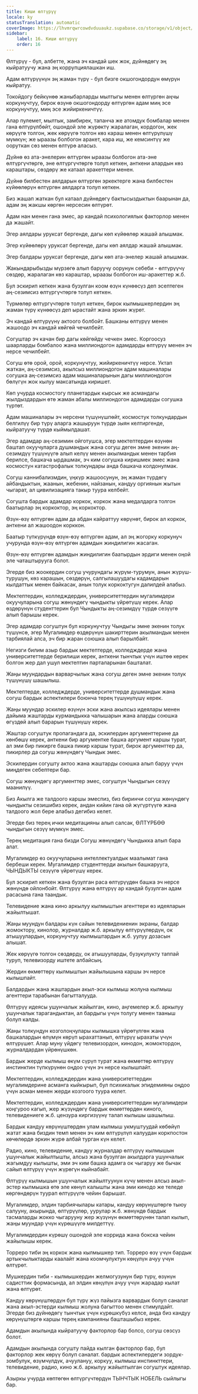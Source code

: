 ```yaml
---
title: Киши өлтүрүү
locale: ky
statusTranslation: automatic
coverImage: https://lhvmrqwrcowdvduuaukz.supabase.co/storage/v1/object/public/strapi-uploads/small_cover-educacion-fundamental.webp-2d51a7828a2b1309555be27f7e2a61a0.webp
sidebar:
    label: 16. Киши өлтүрүү
    order: 16
---
```

Өлтүрүү - бул, албетте, жана эч кандай шек жок, дүйнөдөгү эң кыйратуучу жана эң коррупциялашкан иш.

Адам өлтүрүүнүн эң жаман түрү - бул бизге окшогондордун өмүрүн кыйратуу.

Токойдогу бейкүнөө жаныбарларды мылтыгы менен өлтүргөн аңчы коркунучтуу, бирок өзүнө окшогондорду өлтүргөн адам миң эсе коркунучтуу, миң эсе жийиркеничтүү.

Алар пулемет, мылтык, замбирек, тапанча же атомдук бомбалар менен гана өлтүрүлбөйт, ошондой эле жүрөктү жаралаган, кордогон, жек көрүүгө толгон, жек көрүүгө толгон көз караш менен өлтүрүлүшү мүмкүн; же ыраазы болбогон аракет, кара иш, же кемсинтүү же ооруткан сөз менен өлтүрө аласыз.

Дүйнө өз ата-энелерин өлтүргөн ыраазы болбогон ата-эне өлтүргүчтөргө, эне өлтүргүчтөргө толуп кеткен, анткени алардын көз караштары, сөздөрү же катаал аракеттери менен.

Дүйнө билбестен аялдарын өлтүргөн эркектерге жана билбестен күйөөлөрүн өлтүргөн аялдарга толуп кеткен.

Биз жашап жаткан бул катаал дүйнөдөгү бактысыздыктын баарынан да, адам эң жакшы көргөн нерсесин өлтүрөт.

Адам нан менен гана эмес, ар кандай психологиялык факторлор менен да жашайт.

Эгер аялдары уруксат бергенде, дагы көп күйөөлөр жашай алышмак.

Эгер күйөөлөрү уруксат бергенде, дагы көп аялдар жашай алышмак.

Эгер балдары уруксат бергенде, дагы көп ата-энелер жашай алышмак.

Жакындарыбызды мүрзөгө алып баруучу оорунун себеби - өлтүрүүчү сөздөр, жаралаган көз караштар, ыраазы болбогон иш-аракеттер ж.б.

Бул эскирип кеткен жана бузулган коом өзүн күнөөсүз деп эсептеген аң-сезимсиз өлтүргүчтөргө толуп кеткен.

Түрмөлөр өлтүргүчтөргө толуп кеткен, бирок кылмышкерлердин эң жаман түрү күнөөсүз деп ырастайт жана эркин жүрөт.

Эч кандай өлтүрүүнү актоого болбойт. Башканы өлтүрүү менен жашоодо эч кандай көйгөй чечилбейт.

Согуштар эч качан бир дагы көйгөйдү чечкен эмес. Коргоосуз шаарларды бомбалоо жана миллиондогон адамдарды өлтүрүү менен эч нерсе чечилбейт.

Согуш өтө орой, орой, коркунучтуу, жийиркеничтүү нерсе. Уктап жаткан, аң-сезимсиз, акылсыз миллиондогон адам машиналары согушка аң-сезимсиз адам машиналарынын дагы миллиондогон бөлүгүн жок кылуу максатында киришет.

Көп учурда космостогу планетардык кырсык же асмандагы жылдыздардын өтө жаман абалы миллиондогон адамдарды согушка түртөт.

Адам машиналары эч нерсени түшүнүшпөйт, космостук толкундардын белгилүү бир түрү аларга жашыруун түрдө зыян келтиргенде, кыйратуучу түрдө кыймылдашат.

Эгер адамдар аң-сезимин ойготушса, эгер мектептердин өзүнөн баштап окуучуларга душмандык жана согуш деген эмне экенин аң-сезимдүү түшүнүүгө алып келүү менен акылмандык менен тарбия берилсе, башкача ырдашмак, эч ким согушка киришмек эмес жана космостун катастрофалык толкундары анда башкача колдонулмак.

Согуш каннибализмдин, үңкүр жашоосунун, эң жаман түрдөгү айбандыктын, жаанын, жебенин, найзанын, кандуу оргиянын жытын чыгарат, ал цивилизацияга такыр туура келбейт.

Согушта бардык адамдар коркок, коркок жана медалдарга толгон баатырлар эң коркоктор, эң коркоктор.

Өзүн-өзү өлтүргөн адам да абдан кайраттуу көрүнөт, бирок ал коркок, анткени ал жашоодон корккон.

Баатыр түпкүрүндө өзүн-өзү өлтүргөн адам, ал эң жогорку коркунуч учурунда өзүн-өзү өлтүргөн адамдын жиндилигин жасаган.

Өзүн-өзү өлтүргөн адамдын жиндилигин баатырдын эрдиги менен оңой эле чаташтырууга болот.

Эгерде биз жоокердин согуш учурундагы жүрүм-турумун, анын жүрүш-турушун, көз карашын, сөздөрүн, салгылашуудагы кадамдарын кылдаттык менен байкасак, анын толук коркоктугун далилдей алабыз.

Мектептердин, колледждердин, университеттердин мугалимдери окуучуларына согуш жөнүндөгү чындыкты үйрөтүшү керек. Алар өздөрүнүн студенттерин бул Чындыкты аң-сезимдүү түрдө сезүүгө алып барышы керек.

Эгер адамдар согуштун бул коркунучтуу Чындыгы эмне экенин толук түшүнсө, эгер Мугалимдер өздөрүнүн шакирттерин акылмандык менен тарбиялай алса, эч бир жаран союшка алып барылбайт.

Негизги билим азыр бардык мектептерде, колледждерде жана университеттерде берилиши керек, анткени тынчтык үчүн иштөө керек болгон жер дал ушул мектептин парталарынан башталат.

Жаңы муундардын варварчылык жана согуш деген эмне экенин толук түшүнүшү шашылыш.

Мектептерде, колледждерде, университеттерде душмандык жана согуш бардык аспектилери боюнча терең түшүнүлүшү керек.

Жаңы муундар эскилер өзүнүн эски жана акылсыз идеялары менен дайыма жаштарды курмандыкка чалышарын жана аларды союшка өгүздөй алып барарын түшүнүшү керек.

Жаштар согуштук пропагандага да, эскилердин аргументтерине да көнбөшү керек, анткени бир аргументке башка аргумент каршы турат, ал эми бир пикирге башка пикир каршы турат, бирок аргументтер да, пикирлер да согуш жөнүндөгү Чындык эмес.

Эскилердин согушту актоо жана жаштарды союшка алып баруу үчүн миңдеген себептери бар.

Согуш жөнүндөгү аргументтер эмес, согуштун Чындыгын сезүү маанилүү.

Биз Акылга же талдоого каршы эмеспиз, биз биринчи согуш жөнүндөгү чындыкты сезишибиз керек, андан кийин гана ой жүгүртүүгө жана талдоого жол бере алабыз дегибиз келет.

Эгерде биз терең ички медитацияны алып салсак, ӨЛТҮРБӨӨ чындыгын сезүү мүмкүн эмес.

Терең медитация гана бизди Согуш жөнүндөгү Чындыкка алып бара алат.

Мугалимдер өз окуучуларына интеллектуалдык маалымат гана бербеши керек. Мугалимдер студенттерди акылын башкарууга, ЧЫНДЫКТЫ сезүүгө үйрөтүшү керек.

Бул эскирип кеткен жана бузулган раса өлтүрүүдөн башка эч нерсе жөнүндө ойлонбойт. Өлтүрүү жана өлтүрүү ар кандай бузулган адам расасына гана таандык.

Телевидение жана кино аркылуу кылмыштын агенттери өз идеяларын жайылтышат.

Жаңы муундун балдары күн сайын телевидениенин экраны, балдар жомоктору, кинолор, журналдар ж.б. аркылуу өлтүрүүлөрдүн, ок атышуулардын, коркунучтуу кылмыштардын ж.б. уулуу дозасын алышат.

Жек көрүүгө толгон сөздөрдү, ок атышууларды, бузукулукту таппай туруп, телевизорду иштете албайсың.

Жердин өкмөттөрү кылмыштын жайылышына каршы эч нерсе кылышпайт.

Балдардын жана жаштардын акыл-эси кылмыш жолуна кылмыш агенттери тарабынан багытталууда.

Өлтүрүү идеясы ушунчалык жайылган, кино, аңгемелер ж.б. аркылуу ушунчалык тарагандыктан, ал бардыгы үчүн толугу менен тааныш болуп калды.

Жаңы толкундун козголоңчулары кылмышка үйрөтүлгөн жана башкалардын өлүмүн көрүп ырахаттанып, өлтүрүү ырахаты үчүн өлтүрүшөт. Алар муну үйдөгү телевизордон, кинодон, жомоктордон, журналдардан үйрөнүшкөн.

Бардык жерде кылмыш өкүм сүрүп турат жана өкмөттөр өлтүрүү инстинктин түпкүрүнөн оңдоо үчүн эч нерсе кылышпайт.

Мектептердин, колледждердин жана университеттердин мугалимдерине асманга кыйкырып, бул психикалык эпидемияны оңдоо үчүн асман менен жерди козгоого туура келет.

Мектептердин, колледждердин жана университеттердин мугалимдери коңгуроо кагып, жер жүзүндөгү бардык өкмөттөрдөн киного, телевидениеге ж.б. цензура киргизүүнү талап кылышы шашылыш.

Бардык кандуу көрүнүштөрдөн улам кылмыш укмуштуудай көбөйүп жатат жана биздин темп менен эч ким өлтүрүлүп калуудан коркпостон көчөлөрдө эркин жүрө албай турган күн келет.

Радио, кино, телевидение, кандуу журналдар өлтүрүү кылмышын ушунчалык жайылтышты, алсыз жана бузулган акылдарга ушунчалык жагымдуу кылышты, эми эч ким башка адамга ок чыгаруу же бычак сайып өлтүрүү үчүн жүрөгүн кыйнабайт.

Өлтүрүү кылмышын ушунчалык жайылтуунун күчү менен алсыз акыл-эстер кылмышка өтө эле көнүп калышты жана эми кинодо же теледе көргөндөрүн туурап өлтүрүүгө чейин барышат.

Мугалимдер, элдин тарбиячылары катары, кандуу көрүнүштөргө тыюу салууну, акырында, өлтүрүүлөр, уурулар ж.б. жөнүндө бардык тасмаларды жокко чыгарууну жер жүзүнүн өкмөттөрүнөн талап кылып, жаңы муундар үчүн күрөшүүгө милдеттүү.

Мугалимдердин күрөшү ошондой эле коррида жана бокска чейин жайылышы керек.

Торреро тиби эң коркок жана кылмышкер тип. Торреро өзү үчүн бардык артыкчылыктарды каалайт жана коомчулуктун көңүлүн ачуу үчүн өлтүрөт.

Мушкердин тиби - кылмышкердин желмогузунун бир түрү, өзүнүн садисттик формасында, ал элдин көңүлүн ачуу үчүн жарадар кылат жана өлтүрөт.

Кандуу көрүнүштөрдүн бул түрү жүз пайызга варвардык болуп саналат жана акыл-эстерди кылмыш жолуна багыттоо менен стимулдайт. Эгерде биз дүйнөдөгү тынчтык үчүн күрөшкүбүз келсе, анда биз кандуу көрүнүштөргө каршы терең кампанияны башташыбыз керек.

Адамдын акылында кыйратуучу факторлор бар болсо, согуш сөзсүз болот.

Адамдын акылында согушту пайда кылган факторлор бар, бул факторлор жек көрүү болуп саналат. бардык аспектилердеги зордук-зомбулук, өзүмчүлдүк, ачуулануу, коркуу, кылмыш инстинкттери, телевидение, радио, кино ж.б. аркылуу жайылтылган согуштук идеялар.

Азыркы учурда көптөгөн өлтүргүчтөрдүн ТЫНЧТЫК НОБЕЛЬ сыйлыгы бар.

